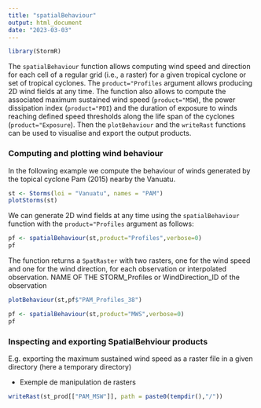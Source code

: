 ```yaml
---
title: "spatialBehaviour"
output: html_document
date: "2023-03-03"
---
```


``` r
library(StormR)
```

The `spatialBehaviour` function allows computing wind speed and direction for each cell of a regular grid (i.e., a raster) for a given tropical cyclone or set of tropical cyclones. The `product="Profiles` argument allows producing 2D wind fields at any time. The function also allows to compute the associated maximum sustained wind speed (`product="MSW`), the power dissipation index (`product="PDI`) and the duration of exposure to winds reaching defined speed thresholds along the life span of the cyclones (`product="Exposure`). Then the `plotBehaviour` and the `writeRast` functions can be used to visualise and export the output products.

### Computing and plotting wind behaviour

In the following example we compute the behaviour of winds generated by the topical cyclone Pam (2015) nearby the Vanuatu.

```r
st <- Storms(loi = "Vanuatu", names = "PAM")
plotStorms(st)
```

We can generate 2D wind fields at any time using the `spatialBehaviour` function with the `product="Profiles` argument as follows:

```r
pf <- spatialBehaviour(st,product="Profiles",verbose=0)
pf
```

The function returns a `SpatRaster` with two rasters, one for the wind speed and one for the wind direction, for each observation or interpolated observation. NAME OF THE STORM_Profiles or WindDirection_ID of the observation

```r
plotBehaviour(st,pf$"PAM_Profiles_38")
```

```r
pf <- spatialBehaviour(st,product="MWS",verbose=0)
pf
```


### Inspecting and exporting SpatialBehviour products
E.g. exporting the maximum sustained wind speed as a raster file in a given directory (here a temporary directory)

- Exemple de manipulation de rasters
``` r
writeRast(st_prod[["PAM_MSW"]], path = paste0(tempdir(),"/"))
```

